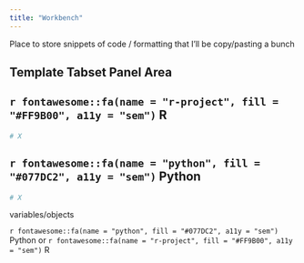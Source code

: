```yaml
---
title: "Workbench"
---
```


Place to store snippets of code / formatting that I'll be copy/pasting a bunch

## Template Tabset Panel Area

:::panel-tabset
## `r fontawesome::fa(name = "r-project", fill = "#FF9B00", a11y = "sem")` R

```r
# X

```

## `r fontawesome::fa(name = "python", fill = "#077DC2", a11y = "sem")` Python

```python
# X

```
:::


[variables]{.py}/[objects]{.r}


`r fontawesome::fa(name = "python", fill = "#077DC2", a11y = "sem")` [Python]{.py} or `r fontawesome::fa(name = "r-project", fill = "#FF9B00", a11y = "sem")` [R]{.r}
